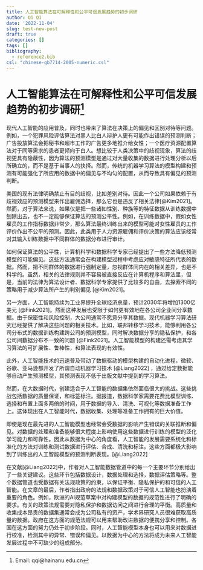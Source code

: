 ```yaml
---
title: 人工智能算法在可解释性和公平可信发展趋势的初步调研
author: Qi QI
date: '2022-11-04'
slug: test-new-post
draft: true
categories: []
tags: []
bibliography: 
  - reference2.bib
csl: "chinese-gb7714-2005-numeric.csl"
---
```


# 人工智能算法在可解释性和公平可信发展趋势的初步调研[^1]

[^1]:Email: qqi@hainanu.edu.cn


现代人工智能的应用普及，同时也带来了算法在决策上的偏见和区别对待等问题。例如，一个犯罪风险评估算法对黑人比白人辩护人更有可能作出错误的预测判断；广告投放算法会把秘书和超市工作的广告更多地推介给女性；一个医疗资源配置算法对于同等需求的患者更倾向于白人。想比较于人类决策中的歧视现象，算法的歧视更具有隐蔽性，因为算法的预测模型是通过对大量收集的数据进行处理分析以后所确立的，而不是基于当事人的抉择。然而，传统的机器学习算法的模型构建和预测有可能强化了所应用的数据中的偏见与不均匀的配置，从而导致具有偏见的预测判断。

美国的现有法律明确禁止有目的歧视，比如差别对待。因此一个公司如果依赖于有歧视效应的预测模型来作出雇佣选择，那么它也是违反了相关法律[@Kim2021]。然而，对于算法来说，如果仅是把一些诸如性别、种族等的特征数据从训练数据中刨除出去，也不一定能够保证算法的预测公平性。例如，在训练数据中，假如女性雇员的工作指标数据非常少，那么算法最终训练出来的模型可能对女性雇员的工作评价作出不公平的预测。因此，此类用于人力资源雇佣和评价决策的算法应该经常对其输入训练数据中不同群体的数据分布进行审计。

如何保证算法的公平性，计算机科学和数据科学专家已经提出了一些方法降低预测模型的可能偏见。这些方法通常会在构建模型过程中考虑应对敏感特征所代表的数据。然而，把不同群体的数据进行强制定量，忽视群体间内在的相关差异，也是不科学的。虽然，相关的法律规则并不容易被直接反应在计算机程序和算法里，但是，当前的法律为算法设计者、数据科学专家提供了比较多的自由，去探索不同的策略用于减少算法所产生的判别偏见 [@Kim2021]。


另一方面，人工智能持续为工业界提升全球经济总量，预计2030年将增加1300亿美元 [@Fink2021]。然而这种发展也受限于如何更有效地在各公司企业间分享数据。由于保密性和风险控制，大公司通常不愿意分享其数据。现代机器学习算法研究已经提供了解决这些问题的相关技术。比如，联邦转移学习技术，能够利用各公司分布式的数据训练构建跨公司的预测模型，同时解决数据分享的隐私保护，和各公司间数据分布不一致的问题 [@Fink2021]。人工智能模型的构建还需考虑其学习算法的可扩展性、鲁棒性，和算法表现的有效性。

此外，人工智能技术的迅速普及带动了数据驱动的模型构建的自动化进程，微软、谷歌、亚马逊都开发了所谓自动机器学习技术 [@Liang2022] ，通过给定数据能够自动产生预测模型，其预测表现不低于出版文献中提到的学习算法。

然而，在大数据时代，创建适合于人工智能的数据集依然面临很大的挑战。这些挑战包括数据的质量保证，和标签标注。据报道，数据科学家需要花费比模型训练、选择和布置上面多两倍的时间，用于数据的导入、清洗、可视化等数据准备工作上。这体现出在人工智能时代，数据收集、处理等准备工作拥有的巨大价值。

即使是现在最先进的人工智能模型也经常会受数据的影响产生错误的关联推断和偏见。对数据的处理和准备能够很大程度上影响使用这些数据进行训练的模型的泛化学习能力和可靠性。因此从数据为中心的角度看，人工智能的发展需要系统化和标准化的方法对训练和测试数据进行评估、合成、清洗和标注。这些方面都极大影响到了训练出的人工智能模型的预测判断表现。[@Liang2022] 

在文献[@Liang2022]中，作者对人工智能数据管道中的每一个主要环节分别给出了一些关键建议。这些环节包括数据设计，数据处理和选择，数据评估策略等。整个数据管道也受数据有关法规政策的约束，以保证平衡、隐私保护的和可信的人工智能。在文章的最后，作者指出政府的法规和数据政策对于可信人工智能也扮演着重要的角色。例如，欧洲的AI规范草案中对构建模型的数据的规范性进行了明确的要求。有关的政策法规需要对隐私保护和数据访问之间进行合理的平衡。高质量和收集成本昂贵的数据集通常会成为公司私有的资产，学术界研究人员很难获取高质量的数据。政府在这方面的规范法规可以用来帮助改进数据的便携分享和控制。各国在这方面的努力仍处于初步阶段。同时，人工智能模型本身也可以用来对数据进行校准，检测其中的异常、错误和偏见。以数据为中心的方法将成为未来人工智能发展过程中不可缺少的组成部分。
